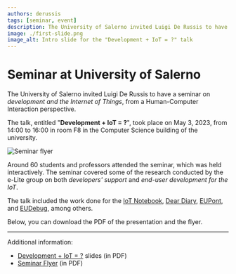 ```yaml
---
authors: derussis
tags: [seminar, event]
description: The University of Salerno invited Luigi De Russis to have a seminar on development and the Internet of Things, from a Human-Computer Interaction perspective. The talk, entitled "Development + IoT = ?", took place on May 3, 2023, from 14:00 to 16:00 in the Computer Science building of the university.
image: ./first-slide.png
image_alt: Intro slide for the "Development + IoT = ?" talk
---
```


# Seminar at University of Salerno

The University of Salerno invited Luigi De Russis to have a seminar on _development and the Internet of Things_, from a Human-Computer Interaction perspective. 

The talk, entitled "**Development + IoT = ?**", took place on May 3, 2023, from 14:00 to 16:00 in room F8 in the Computer Science building of the university.

<p className="text--center"><img src={flyer} alt="Seminar flyer"></img></p>

<!-- truncate -->

Around 60 students and professors attended the seminar, which was held interactively. The seminar covered some of the research conducted by the e-Lite group on both _developers' support_ and _end-user development for the IoT_.

The talk included the work done for the [IoT Notebook](https://hdl.handle.net/11583/2961694), [Dear Diary](https://hdl.handle.net/11583/2964640), [EUPont](https://hdl.handle.net/11583/2720712), and [EUDebug](https://hdl.handle.net/11583/2724318), among others.

Below, you can download the PDF of the presentation and the flyer.

---

Additional information:

* [Development + IoT = ?](./derussis-unisa-talk.pdf) slides (in PDF)
* [Seminar Flyer](./derussis-unisa-flyer.pdf) (in PDF)